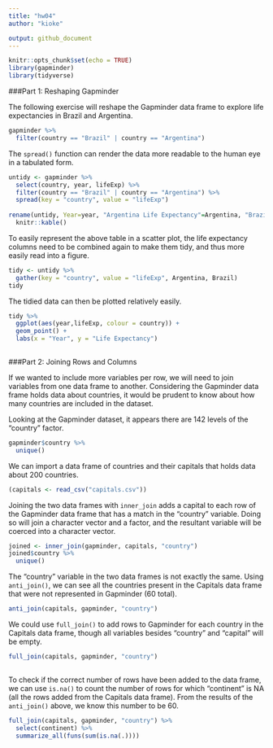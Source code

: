 ```yaml
---
title: "hw04"
author: "kioke"

output: github_document
---
```


```r
knitr::opts_chunk$set(echo = TRUE)
library(gapminder)
library(tidyverse)

```
###Part 1: Reshaping Gapminder

The following exercise will reshape the Gapminder data frame to explore life expectancies in Brazil and Argentina.

```r
gapminder %>% 
  filter(country == "Brazil" | country == "Argentina")
```

The `spread()` function can render the data more readable to the human eye in a tabulated form. 

```r
untidy <- gapminder %>% 
  select(country, year, lifeExp) %>% 
  filter(country == "Brazil" | country == "Argentina") %>% 
  spread(key = "country", value = "lifeExp")
 
rename(untidy, Year=year, "Argentina Life Expectancy"=Argentina, "Brazil Life Expectancy"=Brazil) %>% 
  knitr::kable()
```

To easily represent the above table in a scatter plot, the life expectancy columns need to be combined again to make them tidy, and thus more easily read into a figure.

```r
tidy <- untidy %>% 
  gather(key = "country", value = "lifeExp", Argentina, Brazil)
tidy
```

The tidied data can then be plotted relatively easily.

```r
tidy %>% 
  ggplot(aes(year,lifeExp, colour = country)) +
  geom_point() +
  labs(x = "Year", y = "Life Expectancy")
  
```

###Part 2: Joining Rows and Columns

If we wanted to include more variables per row, we will need to join variables from one data frame to another. Considering the Gapminder data frame holds data about countries, it would be prudent to know about how many countries are included in the dataset.

Looking at the Gapminder dataset, it appears there are 142 levels of the "country" factor. 
```r
gapminder$country %>% 
  unique()
```

We can import a data frame of countries and their capitals that holds data about 200 countries.

```r
(capitals <- read_csv("capitals.csv"))
```
Joining the two data frames with `inner_join` adds a capital to each row of the Gapminder data frame that has a match in the "country" variable. Doing so will join a character vector and a factor, and the resultant variable will be coerced into a character vector.

```r
joined <- inner_join(gapminder, capitals, "country")
joined$country %>% 
  unique()

```

The "country" variable in the two data frames is not exactly the same. Using `anti_join()`, we can see all the countries present in the Capitals data frame that were not represented in Gapminder (60 total).

```r
anti_join(capitals, gapminder, "country")
```
We could use `full_join()` to add rows to Gapminder for each country in the Capitals data frame, though all variables besides "country" and "capital" will be empty.

```r
full_join(capitals, gapminder, "country")
  
```

To check if the correct number of rows have been added to the data frame, we can use `is.na()` to count the number of rows for which "continent" is NA (all the rows added from the Capitals data frame). From the results of the `anti_join()` above, we know this number to be 60.

```r
full_join(capitals, gapminder, "country") %>% 
  select(continent) %>% 
  summarize_all(funs(sum(is.na(.))))
```

